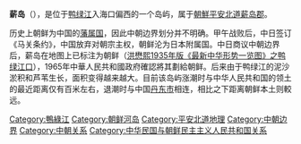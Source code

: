 '''薪岛'''（{{kor|신도}}），是位于[[鸭绿江|鸭绿江]]入海口偏西的一个岛屿，属于[[朝鲜民主主义人民共和国|朝鮮]][[平安北道|平安北道]][[薪岛郡|薪岛郡]]。

历史上朝鲜为中国的[[藩属国|藩属国]]，因此中朝边界划分并不明确。甲午战败后，中日签订《马关条约》，中国放弃对朝宗主权，朝鲜沦为日本附属国。中日商议中朝边界后，薪岛在地图上已标注为朝鲜（[https://web.archive.org/web/20150402121201/http://i3.tietuku.com/1dcb6544624d71fd.jpg 洪懋熙1935年版《最新中华形势一览图》之鸭绿江口]），1965年中華人民共和國政府確認將其劃給朝鲜。后来由于鸭绿江的泥沙淤积和芦苇生长，面积变得越来越大。目前该岛屿涨潮时与中华人民共和国的领土的最近距离仅有百米左右，退潮时与中国[[丹东市|丹东市]]相连，相比之下距离朝鲜本土则較远。
{{朝鲜小作品}}

{{DEFAULTSORT:Shindo}}
[[Category:鴨綠江|Category:鴨綠江]]
[[Category:朝鲜河岛|Category:朝鲜河岛]]
[[Category:平安北道地理|Category:平安北道地理]]
[[Category:中朝边界|Category:中朝边界]]
[[Category:中朝关系|Category:中朝关系]]
[[Category:中华民国与朝鲜民主主义人民共和国关系|Category:中华民国与朝鲜民主主义人民共和国关系]]
